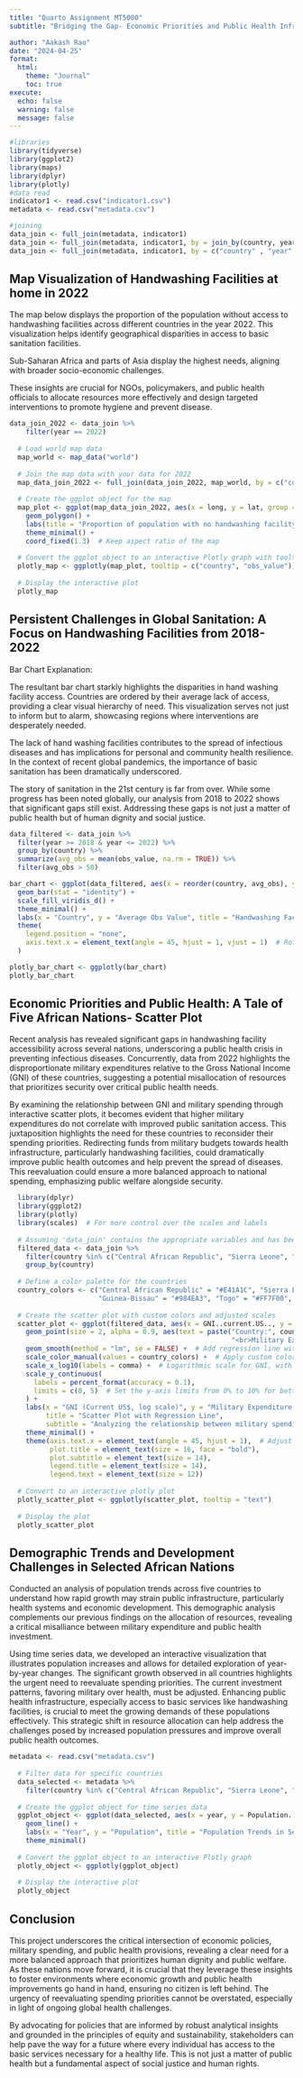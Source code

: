 ---
title: "Quarto Assignment MT5000"
subtitle: "Bridging the Gap- Economic Priorities and Public Health Infrastructure in African Nations"

author: "Aakash Rao"
date: "2024-04-25"
format:
  html:
    theme: "Journal" 
    toc: true
execute: 
  echo: false
  warning: false
  message: false
---
```{r setup, include=FALSE}

#libraries
library(tidyverse)
library(ggplot2)
library(maps)
library(dplyr)
library(plotly)
#data read
indicator1 <- read.csv("indicator1.csv")
metadata <- read.csv("metadata.csv")

#joining 
data_join <- full_join(metadata, indicator1)
data_join <- full_join(metadata, indicator1, by = join_by(country, year))
data_join <- full_join(metadata, indicator1, by = c("country" , "year" ))


```
## Map Visualization of Handwashing Facilities at home in 2022

The map below displays the proportion of the population without access to handwashing facilities across different countries in the year 2022. This visualization helps identify geographical disparities in access to basic sanitation facilities.

Sub-Saharan Africa and parts of Asia display the highest needs, aligning with broader socio-economic challenges.

These insights are crucial for NGOs, policymakers, and public health officials to allocate resources more effectively and design targeted interventions to promote hygiene and prevent disease.

```{r}
data_join_2022 <- data_join %>%
    filter(year == 2022)
  
  # Load world map data
  map_world <- map_data("world")
  
  # Join the map data with your data for 2022
  map_data_join_2022 <- full_join(data_join_2022, map_world, by = c("country" = "region"))
  
  # Create the ggplot object for the map
  map_plot <- ggplot(map_data_join_2022, aes(x = long, y = lat, group = group, fill = obs_value)) +
    geom_polygon() +
    labs(title = "Proportion of population with no handwashing facility at home") +
    theme_minimal() +
    coord_fixed(1.3)  # Keep aspect ratio of the map
  
  # Convert the ggplot object to an interactive Plotly graph with tooltips showing country and observed value
  plotly_map <- ggplotly(map_plot, tooltip = c("country", "obs_value"))
  
  # Display the interactive plot
  plotly_map
```


## Persistent Challenges in Global Sanitation: A Focus on Handwashing Facilities from 2018-2022

Bar Chart Explanation:

The resultant bar chart starkly highlights the disparities in hand washing facility access. Countries are ordered by their average lack of access, providing a clear visual hierarchy of need. This visualization serves not just to inform but to alarm, showcasing regions where interventions are desperately needed.

The lack of hand washing facilities contributes to the spread of infectious diseases and has implications for personal and community health resilience. In the context of recent global pandemics, the importance of basic sanitation has been dramatically underscored.

The story of sanitation in the 21st century is far from over. While some progress has been noted globally, our analysis from 2018 to 2022 shows that significant gaps still exist. Addressing these gaps is not just a matter of public health but of human dignity and social justice.


```{r}
data_filtered <- data_join %>%
  filter(year >= 2018 & year <= 2022) %>%
  group_by(country) %>%
  summarize(avg_obs = mean(obs_value, na.rm = TRUE)) %>%
  filter(avg_obs > 50)

bar_chart <- ggplot(data_filtered, aes(x = reorder(country, avg_obs), y = avg_obs, fill = country)) +
  geom_bar(stat = "identity") +
  scale_fill_viridis_d() +
  theme_minimal() +
  labs(x = "Country", y = "Average Obs Value", title = "Handwashing Facility Access in High-Need Countries (2018-2022)") +
  theme(
    legend.position = "none",
    axis.text.x = element_text(angle = 45, hjust = 1, vjust = 1)  # Rotate labels to 45 degrees and adjust horizontal justification
  )

plotly_bar_chart <- ggplotly(bar_chart)
plotly_bar_chart
```


## Economic Priorities and Public Health: A Tale of Five African Nations- Scatter Plot

Recent analysis has revealed significant gaps in handwashing facility accessibility across several nations, underscoring a public health crisis in preventing infectious diseases. Concurrently, data from 2022 highlights the disproportionate military expenditures relative to the Gross National Income (GNI) of these countries, suggesting a potential misallocation of resources that prioritizes security over critical public health needs.

By examining the relationship between GNI and military spending through interactive scatter plots, it becomes evident that higher military expenditures do not correlate with improved public sanitation access. This juxtaposition highlights the need for these countries to reconsider their spending priorities. Redirecting funds from military budgets towards health infrastructure, particularly handwashing facilities, could dramatically improve public health outcomes and help prevent the spread of diseases. This reevaluation could ensure a more balanced approach to national spending, emphasizing public welfare alongside security.



```{r}
 
  library(dplyr)
  library(ggplot2)
  library(plotly)
  library(scales)  # For more control over the scales and labels
  
  # Assuming 'data_join' contains the appropriate variables and has been prepared for analysis
  filtered_data <- data_join %>%
    filter(country %in% c("Central African Republic", "Sierra Leone", "Guinea-Bissau", "Togo", "Liberia")) %>%
    group_by(country)
  
  # Define a color palette for the countries
  country_colors <- c("Central African Republic" = "#E41A1C", "Sierra Leone" = "#4DAF4A",
                      "Guinea-Bissau" = "#984EA3", "Togo" = "#FF7F00", "Liberia" = "#FFFF33")
  
  # Create the scatter plot with custom colors and adjusted scales
  scatter_plot <- ggplot(filtered_data, aes(x = GNI..current.US.., y = Military.expenditure....of.GDP., color = country)) +
    geom_point(size = 2, alpha = 0.9, aes(text = paste("Country:", country, "<br>GNI (US$):", GNI..current.US.., 
                                                       "<br>Military Expenditure (% GDP):", Military.expenditure....of.GDP.))) +
    geom_smooth(method = "lm", se = FALSE) +  # Add regression line without confidence interval
    scale_color_manual(values = country_colors) +  # Apply custom colors
    scale_x_log10(labels = comma) +  # Logarithmic scale for GNI, with formatted labels
    scale_y_continuous(
      labels = percent_format(accuracy = 0.1),
      limits = c(0, 5)  # Set the y-axis limits from 0% to 10% for better focus
    ) +
    labs(x = "GNI (Current US$, log scale)", y = "Military Expenditure as % of GDP",
         title = "Scatter Plot with Regression Line",
         subtitle = "Analyzing the relationship between military spending and GNI per capita in select African countries") +
    theme_minimal() +
    theme(axis.text.x = element_text(angle = 45, hjust = 1),  # Adjust text angle for better legibility
          plot.title = element_text(size = 16, face = "bold"),
          plot.subtitle = element_text(size = 14),
          legend.title = element_text(size = 14),
          legend.text = element_text(size = 12))
  
  # Convert to an interactive plotly plot
  plotly_scatter_plot <- ggplotly(scatter_plot, tooltip = "text")
  
  # Display the plot
  plotly_scatter_plot
```


## Demographic Trends and Development Challenges in Selected African Nations

Conducted an analysis of population trends across five countries to understand how rapid growth may strain public infrastructure, particularly health systems and economic development. This demographic analysis complements our previous findings on the allocation of resources, revealing a critical misalliance between military expenditure and public health investment.

Using time series data, we developed an interactive visualization that illustrates population increases and allows for detailed exploration of year-by-year changes. The significant growth observed in all countries highlights the urgent need to reevaluate spending priorities. The current investment patterns, favoring military over health, must be adjusted. Enhancing public health infrastructure, especially access to basic services like handwashing facilities, is crucial to meet the growing demands of these populations effectively. This strategic shift in resource allocation can help address the challenges posed by increased population pressures and improve overall public health outcomes.


```{r}
metadata <- read.csv("metadata.csv")
  
  # Filter data for specific countries
  data_selected <- metadata %>%
    filter(country %in% c("Central African Republic", "Sierra Leone", "Guinea-Bissau", "Togo", "Liberia"))
  
  # Create the ggplot object for time series data
  ggplot_object <- ggplot(data_selected, aes(x = year, y = Population..total, color = country, group = country)) +
    geom_line() +
    labs(x = "Year", y = "Population", title = "Population Trends in Selected African Countries") +
    theme_minimal()
  
  # Convert the ggplot object to an interactive Plotly graph
  plotly_object <- ggplotly(ggplot_object)
  
  # Display the interactive plot
  plotly_object
```

## Conclusion

This project underscores the critical intersection of economic policies, military spending, and public health provisions, revealing a clear need for a more balanced approach that prioritizes human dignity and public welfare. As these nations move forward, it is crucial that they leverage these insights to foster environments where economic growth and public health improvements go hand in hand, ensuring no citizen is left behind. The urgency of reevaluating spending priorities cannot be overstated, especially in light of ongoing global health challenges.

By advocating for policies that are informed by robust analytical insights and grounded in the principles of equity and sustainability, stakeholders can help pave the way for a future where every individual has access to the basic services necessary for a healthy life. This is not just a matter of public health but a fundamental aspect of social justice and human rights.






